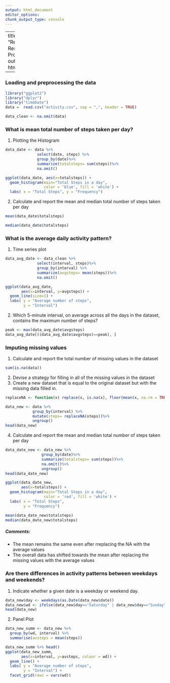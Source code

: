 ```yaml
---
output: html_document
editor_options: 
chunk_output_type: console
---
```

---
title: "Reproducible Research - Project 1"
output: html_notebook

---
### Loading and preprocessing the data

```r
library("ggplot2")
library("dplyr")
library("timeDate")
data =  read.csv("activity.csv", sep = ",", header = TRUE)

data_clean <- na.omit(data)
```

### What is mean total number of steps taken per day?
1. Plotting the Histogram
  
```r

data_date <- data %>% 
              select(date, steps) %>%
              group_by(date)%>% 
              summarize(totalsteps= sum(steps))%>%
              na.omit()
```

```r
ggplot(data_date, aes(x=totalsteps)) + 
  geom_histogram(main="Total Steps in a day", 
                 color = 'blue', fill = 'white') + 
  labs( x = "Total Steps", y = "Frequency")
```
  
2. Calculate and report the mean and median total number of steps taken per day
  
```r
mean(data_date$totalsteps)
```
```r
median(data_date$totalsteps)
```

### What is the average daily activity pattern?

1.  Time series plot
```r
data_avg_date <- data_clean %>% 
              select(interval, steps)%>%
              group_by(interval) %>% 
              summarize(avgsteps= mean(steps))%>%
              na.omit()

ggplot(data_avg_date, 
       aes(x=interval, y=avgsteps)) +
  geom_line(size=1) + 
  labs( y = "Average number of steps", 
        y = "Interval")
```

2. Which 5-minute interval, on average across all the days in the dataset, contains the maximum number of steps?
 
```r
peak <- max(data_avg_date$avgsteps)
data_avg_date[((data_avg_date$avgsteps)==peak), ]
```
 
### Imputing missing values

1. Calculate and report the total number of missing values in the dataset
  
```r
sum(is.na(data))
```

2. Devise a strategy for filling in all of the missing values in the dataset
3. Create a new dataset that is equal to the original dataset but with the missing data filled in.
  
```r

replaceNA <- function(x) replace(x, is.na(x), floor(mean(x, na.rm = TRUE)))

data_new <- data %>%
            group_by(interval) %>%
            mutate(steps= replaceNA(steps))%>%
            ungroup()
head(data_new)  
```
  
4. Calculate and report the mean and median total number of steps taken per day
  
```r
data_date_new <- data_new %>% 
                group_by(date)%>% 
                summarize(totalsteps= sum(steps))%>%
                na.omit()%>%
                ungroup()
head(data_date_new)
```

```r
ggplot(data_date_new, 
       aes(x=totalsteps)) + 
  geom_histogram(main="Total Steps in a day", 
                 color = 'red', fill = 'white') + 
  labs( x = "Total Steps", 
        y = "Frequency")
```

```r
mean(data_date_new$totalsteps)
median(data_date_new$totalsteps)
```

##### Comments:
   + The mean remains the same even after rreplacing the NA with the average values
   + The overall data has shifted towards the mean after replacing the missing values with the average values 
   
### Are there differences in activity patterns between weekdays and weekends?

1.  Indicate whether a given date is a weekday or weekend day.
```r
data_new$day <- weekdays(as.Date(data_new$date))
data_new$wd <- ifelse(data_new$day=="Saturday" | data_new$day=="Sunday", "Weekend", "Weekday" )
head(data_new)
```

2. Panel Plot

```r
data_new_summ <- data_new %>% 
  group_by(wd, interval) %>% 
  summarise(avsteps = mean(steps))

data_new_summ %>% head()
ggplot(data_new_summ,
       aes(x=interval, y=avsteps, colour = wd)) +
  geom_line() +
  labs( y = "Average number of steps",
        y = "Interval") +
  facet_grid(rows = vars(wd))
```

